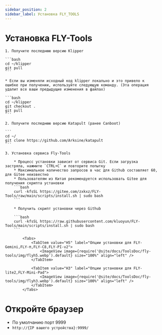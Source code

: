 ```yaml
---
sidebar_position: 2
sidebar_label: Установка FLY_TOOLS
---
```






# Установка FLY-Tools

    1. Получите последнюю версию Klipper

    ```bash
    cd ~/klipper
    git pull
    ```

    * Если вы изменяли исходный код klipper локально и это привело к ошибке при получении, используйте следующую команду. (Эта операция удалит все ваши предыдущие изменения в файлах)

    ```bash
    cd ~/klipper
    git checkout .
    git pull
    ```

    2. Получите последнюю версию Katapult (ранее Canboot)

    ```
    cd ~/
    git clone https://github.com/Arksine/katapult
    ```

    3. Установка сервиса Fly-Tools

        * Процесс установки зависит от сервиса Git. Если загрузка застряла, нажмите `CTRL+C` и повторите попытку
        * Максимальное количество запросов в час для Github составляет 60, для Gitee неизвестно
        * Пользователям из Китая рекомендуется использовать Gitee для получения скрипта установки
        ```bash
        curl -kfsSL https://gitee.com/zxkxz/FLY-Tools/raw/main/scripts/install.sh | sudo bash
        ```

        * Получить скрипт установки через Github

        ```bash
        curl -kfsSL https://raw.githubusercontent.com/kluoyun/FLY-Tools/main/scripts/install.sh | sudo bash
        ```

            <Tabs>
                <TabItem value="H5" label="Опции установки для FLY-Gemini,FLY-π,FLY-C8,FLY-PI-v2">
                    <ImageView image={require('@site/docs/ToolsDoc/fly-tools/img/flyh5.webp').default} size="100%" align="left" />
                </TabItem>
                
                <TabItem value="H3" label="Опции установки для FLY-lite2,FLY-Mini-Pad">
                    <ImageView image={require('@site/docs/ToolsDoc/fly-tools/img/flyh3.webp').default} size="100%" align="left" />
                </TabItem>
            </Tabs>



# Откройте браузер
   * По умолчанию порт 9999
   * `http://{IP вашего устройства}:9999/`